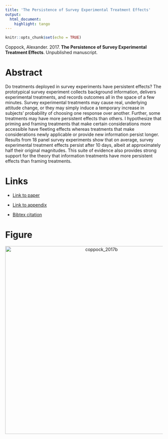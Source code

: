 ```yaml
---
title: 'The Persistence of Survey Experimental Treatment Effects'
output:
  html_document:
    highlight: tango
---
```


```r
knitr::opts_chunk$set(echo = TRUE)
```

Coppock, Alexander. 2017. <b>The Persistence of Survey Experimental Treatment Effects</b>. Unpublished manuscript.

# Abstract
Do treatments deployed in survey experiments have persistent effects? The prototypical survey experiment collects background information, delivers experimental treatments, and records outcomes all in the space of a few minutes. Survey experimental treatments may cause real, underlying attitude change, or they may simply induce a temporary increase in subjects' probability of choosing one response over another. Further, some treatments may have more persistent effects than others. I hypothesize that priming and framing treatments that make certain considerations more accessible have fleeting effects whereas treatments that make considerations newly applicable or provide new information persist longer. Results from 18 panel survey experiments show that on average, survey experimental treatment effects persist after 10 days, albeit at approximately half their original magnitudes. This suite of evidence also provides strong support for the theory that information treatments have more persistent effects than framing treatments.

# Links
 - <a href='coppock_2017b.pdf' target='_blank'>Link to paper</a>
 - <a href='coppock_2017b_appendix.pdf'target='_blank'>Link to appendix</a>


 - <a href='coppock_2017b.txt'target='_blank'>Bibtex citation</a>

# Figure
<center><img src="display_figures/coppock_2017b_display.png" alt="coppock_2017b" width="600"></center>
